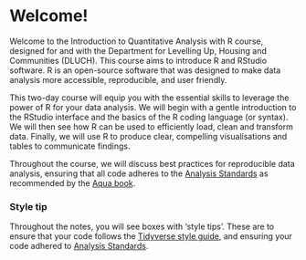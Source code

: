 # Welcome! {.unnumbered}

Welcome to the Introduction to Quantitative Analysis with R course, designed for and with the Department for Levelling Up, Housing and Communities (DLUCH). This course aims to introduce R and RStudio software. R is an open-source software that was designed to make data analysis more accessible, reproducible, and user friendly. 

This two-day course will equip you with the essential skills to leverage the power of R for your data analysis. We will begin with a gentle introduction to the RStudio interface and the basics of the R coding language (or syntax). We will then see how R can be used to efficiently load, clean and transform data. Finally, we will use R to produce clear, compelling visualisations and tables to communicate findings. 

Throughout the course, we will discuss best practices for reproducible data analysis, ensuring that all code adheres to the [Analysis Standards](https://best-practice-and-impact.github.io/qa-of-code-guidance/intro.html) as recommended by the [Aqua book](https://www.gov.uk/government/publications/the-aqua-book-guidance-on-producing-quality-analysis-for-government).

::: {.callout-tip}
### Style tip

Throughout the notes, you will see boxes with 'style tips'. These are to ensure that your code follows the [Tidyverse style guide](https://style.tidyverse.org/index.html), and ensuring your code adhered to [Analysis Standards](https://best-practice-and-impact.github.io/qa-of-code-guidance/intro.html).
:::